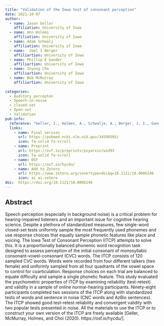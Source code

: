 ```yaml
---
title: "Validation of the Iowa test of consonant perception"
date: 2021-10-07
author:
  - name: Jason Geller
    affiliation: University of Iowa
  - name: Ann Holmes
    affiliation: University of Iowa
  - name: Adam Schwalj
    affiliation: University of Iowa
  - name:  Joel I Berger
    affiliartion: University of Iowa
  - name: Phillip E Gander
    affiliartion: University of Iowa
  - name: Inyong Cho
    affiliartion: University of Iowa
  - name: Bob McMurray
    affiliartion: University of Iowa
  
categories: 
  - Auditory percepton
  - Speech-in-noise 
  - closed-set
  - Open-set
  - Validation
pub-info:
  reference: "Geller, J., Holmes, A., Schwalje, A., Berger, J. I., Gander, P. E., Choi, I., & McMurray, B. (2021). Validation of the Iowa test of consonant perception. The Journal of the Acoustical Society of America, 150(3), 2131. https://doi.org/10.1121/10.0006246"
  links:
    - name: Final version
      url: https://pubmed.ncbi.nlm.nih.gov/34598595/
      icon: fa-solid fa-scroll
    - name: Preprint
      url: https://osf.io/preprints/psyarxiv/wxd93
      icon: fa-solid fa-scroll
    - name: OSF
      url: https://osf.io/hycdu/
    - name: Add to Zotero
      url: https://www.zotero.org/save?type=doi&q=10.1121/10.0006246
      icon: ai ai-zotero
doi:  https://doi.org/10.1121/10.0006246
---
```

## Abstract

Speech perception (especially in background noise) is a critical problem for hearing-impaired listeners and an important issue for cognitive hearing science. Despite a plethora of standardized measures, few single-word closed-set tests uniformly sample the most frequently used phonemes and use response choices that equally sample phonetic features like place and voicing. The Iowa Test of Consonant Perception (ITCP) attempts to solve this. It is a proportionally balanced phonemic word recognition task designed to assess perception of the initial consonant of monosyllabic consonant-vowel-consonant (CVC) words. The ITCP consists of 120 sampled CVC words. Words were recorded from four different talkers (two female) and uniformly sampled from all four quadrants of the vowel space to control for coarticulation. Response choices on each trial are balanced to equate difficulty and sample a single phonetic feature. This study evaluated the psychometric properties of ITCP by examining reliability (test-retest) and validity in a sample of online normal-hearing participants. Ninety-eight participants completed two sessions of the ITCP along with standardized tests of words and sentence in noise (CNC words and AzBio sentences). The ITCP showed good test-retest reliability and convergent validity with two popular tests presented in noise. All the materials to use the ITCP or to construct your own version of the ITCP are freely available [Geller, McMurray, Holmes, and Choi (2020). https://osf.io/hycdu/].
